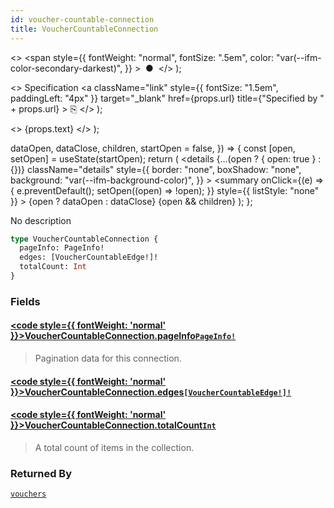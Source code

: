 ```yaml
---
id: voucher-countable-connection
title: VoucherCountableConnection
---
```


  <>
    <span
      style={{
        fontWeight: "normal",
        fontSize: ".5em",
        color: "var(--ifm-color-secondary-darkest)",
      }}
    >
      &nbsp;●&nbsp;
    </span>
  </>
);

  <>
    Specification
    <a
      className="link"
      style={{ fontSize: "1.5em", paddingLeft: "4px" }}
      target="\_blank"
      href={props.url}
      title={"Specified by " + props.url}
    >
      ⎘
    </a>
  </>
);

  <>
    <span className={props.class}>{props.text}</span>
  </>
);


  dataOpen,
  dataClose,
  children,
  startOpen = false,
}) => {
  const [open, setOpen] = useState(startOpen);
  return (
    <details
      {...(open ? { open: true } : {})}
      className="details"
      style={{
        border: "none",
        boxShadow: "none",
        background: "var(--ifm-background-color)",
      }}
    >
      <summary
        onClick={(e) => {
          e.preventDefault();
          setOpen((open) => !open);
        }}
        style={{ listStyle: "none" }}
      >
        {open ? dataOpen : dataClose}
      </summary>
      {open && children}
    </details>
  );
};

No description

```graphql
type VoucherCountableConnection {
  pageInfo: PageInfo!
  edges: [VoucherCountableEdge!]!
  totalCount: Int
}
```

### Fields

#### [<code style={{ fontWeight: 'normal' }}>VoucherCountableConnection.<b>pageInfo</b></code>](#)<Bullet />[`PageInfo!`](../../../api-reference/miscellaneous/objects/page-info) <Badge class="badge badge--secondary" text="non-null"/> <Badge class="badge badge--secondary" text="object"/> <Badge class="badge badge--secondary" text="miscellaneous"/>

> Pagination data for this connection.

#### [<code style={{ fontWeight: 'normal' }}>VoucherCountableConnection.<b>edges</b></code>](#)<Bullet />[`[VoucherCountableEdge!]!`](../../../api-reference/discounts/objects/voucher-countable-edge) <Badge class="badge badge--secondary" text="non-null"/> <Badge class="badge badge--secondary" text="object"/> <Badge class="badge badge--secondary" text="discounts"/>

>

#### [<code style={{ fontWeight: 'normal' }}>VoucherCountableConnection.<b>totalCount</b></code>](#)<Bullet />[`Int`](../../../api-reference/miscellaneous/scalars/int) <Badge class="badge badge--secondary" text="scalar"/> <Badge class="badge badge--secondary" text="miscellaneous"/>

> A total count of items in the collection.

### Returned By

[`vouchers`](../../../api-reference/discounts/queries/vouchers) <Badge class="badge badge--secondary" text="query"/>
